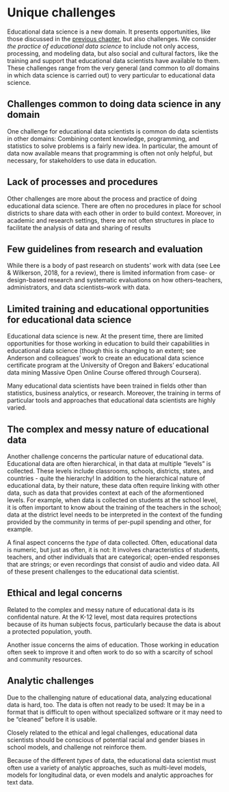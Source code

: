 # Unique challenges

Educational data science is a new domain. It presents opportunities, like those discussed in the [previous chapter](#03-ds-role.Rmd), but also challenges. We consider *the practice of educational data science* to include not only access, processing, and modeling data, but also social and cultural factors, like the training and support that educational data scientists have available to them. These challenges range from the very general (and common to *all* domains in which data science is carried out) to very particular to educational data science.

## Challenges common to doing data science in any domain 

One challenge for educational data scientists is common do data scientists in other domains: Combining content knowledge, programming, and statistics to solve problems is a fairly new idea. In particular, the amount of data now available means that programming is often not only helpful, but necessary, for stakeholders to use data in education.

## Lack of processes and procedures

Other challenges are more about the process and practice of doing educational data science. There are often no procedures in place for school districts to share data with each other in order to build context. Moreover, in academic and research settings, there are not often structures in place to facilitate the analysis of data and sharing of results
 
## Few guidelines from research and evaluation

While there is a body of past research on students' work with data (see Lee & Wilkerson, 2018, for a review), there is limited information from case- or design-based research and systematic evaluations on how others--teachers, administrators, and data scientists--work with data.

## Limited training and educational opportunities for educational data science

Educational data science is new. At the present time, there are limited opportunities for those working in education to build their capabilities in educational data science (though this is changing to an extent; see Anderson and colleagues' work to create an educational data science certificate program at the University of Oregon and Bakers' educational data mining Massive Open Online Course offered through Coursera). 

Many educational data scientists have been trained in fields other than statistics, business analytics, or research. Moreover, the training in terms of particular tools and approaches that educational data scientists are highly varied. 
    
## The complex and messy nature of educational data

Another challenge concerns the particular nature of educational data. Educational data are often hierarchical, in that data at multiple "levels" is collected. These levels include classrooms, schools, districts, states, and countries - quite the hierarchy! In addition to the hierarchical nature of educational data, by their nature, these data often require linking with other data, such as data that provides context at each of the aformentioned levels. For example, when data is collected on students at the school level, it is often important to know about the training of the teachers in the school; data at the district level needs to be interpreted in the context of the funding provided by the community in terms of per-pupil spending and other, for example. 

A final aspect concerns the *type* of data collected. Often, educational data is numeric, but just as often, it is not: It involves characteristics of students, teachers, and other individuals that are categorical; open-ended responses that are strings; or even recordings that consist of audio and video data. All of these present challenges to the educational data scientist. 
    
## Ethical and legal concerns

Related to the complex and messy nature of educational data is its confidental nature. At the K-12 level, most data requires protections because of its human subjects focus, particularly because the data is about a protected population, youth. 

Another issue concerns the aims of education. Those working in education often seek to improve it and often work to do so with a scarcity of school and community resources. 

## Analytic challenges

Due to the challenging nature of educational data, analyzing educational data is hard, too. The data is often not ready to be used: It may be in a format that is difficult to open without specialized software or it may need to be "cleaned" before it is usable. 

Closely related to the ethical and legal challenges, educational data scientists should be conscious of potential racial and gender biases in school models, and challenge not reinforce them. 

Because of the different *types* of data, the educational data scientist must often use a variety of analytic approaches, such as multi-level models, models for longitudinal data, or even models and analytic approaches for text data. 
    
